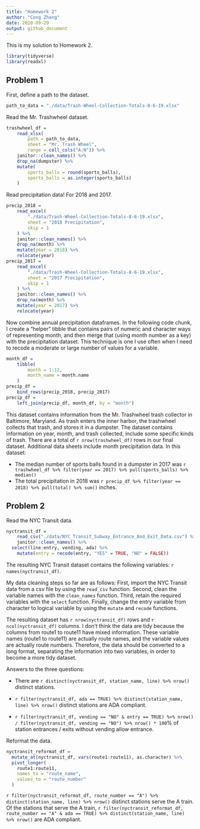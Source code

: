 ```yaml
---
title: "Homework 2"
author: "Cong Zhang"
date: 2020-09-29
output: github_document
---
```


This is my solution to Homework 2.

```r
library(tidyverse)
library(readxl)
```


## Problem 1

First, define a path to the dataset. 

```r
path_to_data = "./data/Trash-Wheel-Collection-Totals-8-6-19.xlsx"
```


Read the Mr. Trashwheel dataset. 

```r
trashwheel_df = 
	read_xlsx(
		path = path_to_data,
		sheet = "Mr. Trash Wheel",
		range = cell_cols("A:N")) %>% 
	janitor::clean_names() %>% 
	drop_na(dumpster) %>% 
	mutate(
		sports_balls = round(sports_balls),
		sports_balls = as.integer(sports_balls)
	)
```

Read precipitation data! For 2018 and 2017. 

```r
precip_2018 = 
	read_excel(
		"./data/Trash-Wheel-Collection-Totals-8-6-19.xlsx",
		sheet = "2018 Precipitation",
		skip = 1
	) %>% 
	janitor::clean_names() %>% 
	drop_na(month) %>% 
	mutate(year = 2018) %>% 
	relocate(year)
precip_2017 = 
	read_excel(
		"./data/Trash-Wheel-Collection-Totals-8-6-19.xlsx",
		sheet = "2017 Precipitation",
		skip = 1
	) %>% 
	janitor::clean_names() %>% 
	drop_na(month) %>% 
	mutate(year = 2017) %>% 
	relocate(year)
```

Now combine annual precipitation dataframes. In the following code chunk, I create a "helper" tibble that contains pairs of numeric and character ways of representing month, and then merge that (using month number as a key) with the precipitation dataset. This technique is one I use often when I need to recode a moderate or large number of values for a variable. 

```r
month_df = 
	tibble(
		month = 1:12,
		month_name = month.name
	)
precip_df = 
	bind_rows(precip_2018, precip_2017)
precip_df =
	left_join(precip_df, month_df, by = "month")
```

This dataset contains information from the Mr. Trashwheel trash collector in Baltimore, Maryland. As trash enters the inner harbor, the trashwheel collects that trash, and stores it in a dumpster. The dataset contains information on year, month, and trash collected, include some specific kinds of trash. There are a total of `r nrow(trashwheel_df)` rows in our final dataset. Additional data sheets include month precipitation data. In this dataset:

* The median number of sports balls found in a dumpster in 2017 was `r trashwheel_df %>% filter(year == 2017) %>% pull(sports_balls) %>% median()`
* The total precipitation in 2018 was `r precip_df %>% filter(year == 2018) %>% pull(total) %>% sum()` inches.


## Problem 2

Read the NYC Transit data. 

```r
nyctransit_df = 
	read_csv("./data/NYC_Transit_Subway_Entrance_And_Exit_Data.csv") %>% 
	janitor::clean_names() %>% 
  select(line:entry, vending, ada) %>% 
	mutate(entry = recode(entry, "YES" = TRUE, "NO" = FALSE))
```

The resulting NYC Transit dataset contains the following variables: `r names(nyctransit_df)`.

My data cleaning steps so far are as follows: First, import the NYC Transit data from a csv file by using the `read_csv` function. Second, clean the variable names with the `clean_names` function. Third, retain the required variables with the `select` function. Finally, change the entry variable from character to logical variable by using the `mutate` and `recode` functions.

The resulting dataset has `r nrow(nyctransit_df)` rows and `r ncol(nyctransit_df)` columns. I don't  think the data are tidy because the columns from route1 to route11 have mixed information. These variable names (route1 to route11) are actually route names, and the variable values are actually route numbers. Therefore, the data should be converted to a long format, separating the information into two variables, in order to become a more tidy dataset.


Answers to the three questions:

* There are `r distinct(nyctransit_df, station_name, line) %>% nrow()` distinct stations.

* `r filter(nyctransit_df, ada == TRUE) %>% distinct(station_name, line) %>% nrow()` distinct stations are ADA compliant.

* `r filter(nyctransit_df, vending == "NO" & entry == TRUE) %>% nrow() / filter(nyctransit_df, vending == "NO") %>% nrow() * 100`% of station entrances / exits without vending allow entrance.


Reformat the data.

```r
nyctransit_reformat_df =
  mutate_at(nyctransit_df, vars(route1:route11), as.character) %>% 
  pivot_longer(
    route1:route11,
    names_to = "route_name",
    values_to = "route_number"
  )
```

`r filter(nyctransit_reformat_df, route_number == "A") %>% distinct(station_name, line) %>% nrow()` distinct stations serve the A train. Of the stations that serve the A train, `r filter(nyctransit_reformat_df, route_number == "A" & ada == TRUE) %>% distinct(station_name, line) %>% nrow()` are ADA compliant.

